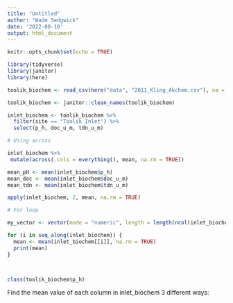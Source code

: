 ```yaml
---
title: "Untitled"
author: "Wade Sedgwick"
date: '2022-08-10'
output: html_document
---
```


```r
knitr::opts_chunk$set(echo = TRUE)

library(tidyverse)
library(janitor)
library(here)

```

```r

toolik_biochem <- read_csv(here("data", "2011_Kling_Akchem.csv"), na = c("NaN", "."))

toolik_biochem <- janitor::clean_names(toolik_biochem)

inlet_biochem <- toolik_biochem %>%
  filter(site == "Toolik Inlet") %>%
  select(p_h, doc_u_m, tdn_u_m)

# Using across

inlet_biochem %>%
 mutate(across(.cols = everything(), mean, na.rm = TRUE))

mean_pH <- mean(inlet_biochem$p_h)
mean_doc <- mean(inlet_biochem$doc_u_m)
mean_tdn <- mean(inlet_biochem$tdn_u_m)

apply(inlet_biochem, 2, mean, na.rm = TRUE)

# For loop

my_vector <- vector(mode = "numeric", length = length(ncol(inlet_biochem)))

for (i in seq_along(inlet_biochem)) {
  mean <- mean(inlet_biochem[[i]], na.rm = TRUE)
  print(mean)
}



class(toolik_biochem$p_h)


```

Find the mean value of each column in inlet_biochem 3 different ways:




